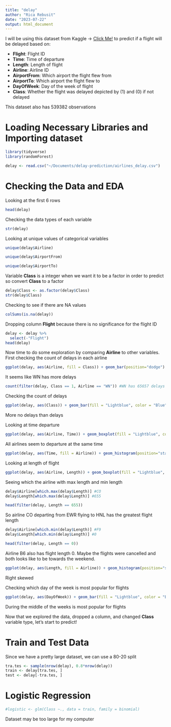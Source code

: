 ```yaml
---
title: "delay"
author: "Rica Rebusit"
date: "2023-07-22"
output: html_document
---
```

I will be using this dataset from Kaggle -> [Click Me!](https://www.kaggle.com/datasets/ulrikthygepedersen/airlines-delay?resource=download&select=airlines_delay.csv) to predict if a flight will be delayed based on:

- **Flight**: Flight ID
- **Time**: Time of departure
- **Length**: Length of flight
- **Airline**: Airline ID
- **AirportFrom**: Which airport the flight flew from
- **AirportTo**: Which airport the flight flew to
- **DayOfWeek**: Day of the week of flight
- **Class**: Whether the flight was delayed depicted by (1) and (0) if not delayed

This dataset also has 539382 observations

# Loading Necessary Libraries and Importing dataset

```r
library(tidyverse)
library(randomForest)
```

```r
delay <- read.csv("~/Documents/delay-prediction/airlines_delay.csv")
```

# Checking the Data and EDA
Looking at the first 6 rows
```r
head(delay)
```

Checking the data types of each variable
```r
str(delay)
```

Looking at unique values of categorical variables
```r
unique(delay$Airline)
```
```r
unique(delay$AirportFrom)
```
```r
unique(delay$AirportTo)
```

Variable **Class** is a integer when we want it to be a factor in order to predict so convert **Class** to a factor
```r
delay$Class <- as.factor(delay$Class)
str(delay$Class)
```

Checking to see if there are NA values
```r
colSums(is.na(delay))
```

Dropping column **Flight** because there is no significance for the flight ID
```r
delay <- delay %>%
  select(-"Flight")
head(delay)
```

Now time to do some exploration by comparing **Airline** to other variables. First checking the count of delays in each airline
```r
ggplot(delay, aes(Airline, fill = Class)) + geom_bar(position="dodge") + theme_minimal() + scale_fill_brewer(palette = "Accent") + labs(title = "Airline Delay Count") + theme(plot.title = element_text(family = "Courier New", size = 20, face = "bold", hjust = 0.5))
```
It seems like WN has more delays
```r
count(filter(delay, Class == 1, Airline == "WN")) #WN has 65657 delays
```
Checking the count of delays
```r
ggplot(delay, aes(Class)) + geom_bar(fill = "Lightblue", color = "Blue") + theme_minimal() + labs(title = "Delay Count") + theme(plot.title = element_text(family = "Courier New", size = 20, face = "bold", hjust = 0.5))
```
More no delays than delays

Looking at time departure
```r
ggplot(delay, aes(Airline, Time)) + geom_boxplot(fill = "Lightblue", color = "Blue") + theme_minimal() + labs(title = "Airline Departure Time") + theme(plot.title = element_text(family = "Courier New", size = 20, face = "bold", hjust = 0.5))
```
All airlines seem to departure at the same time

```r
ggplot(delay, aes(Time, fill = Airline)) + geom_histogram(position="stack") + theme_minimal() + labs(title = "Departure Time Distribution") + theme(plot.title = element_text(family = "Courier New", size = 20, face = "bold", hjust = 0.5))
```

Looking at length of flight
```r
ggplot(delay, aes(Airline, Length)) + geom_boxplot(fill = "Lightblue", color = "Blue") + theme_minimal() + labs(title = "Airline Length Time") + theme(plot.title = element_text(family = "Courier New", size = 20, face = "bold", hjust = 0.5))
```
Seeing which the airline with max length and min length
```r
delay$Airline[which.max(delay$Length)] #CO
delay$Length[which.max(delay$Length)] #655
```
```r
head(filter(delay, Length == 655))
```
So airline CO departing from EWR flying to HNL has the greatest flight length

```r
delay$Airline[which.min(delay$Length)] #F9
delay$Length[which.min(delay$Length)] #0
```

```r
head(filter(delay, Length == 0))
```
Airline B6 also has flight length 0. Maybe the flights were cancelled and both looks like to be towards the weekend.

```r
ggplot(delay, aes(Length, fill = Airline)) + geom_histogram(position="stack") + theme_minimal() + labs(title = "Departure Length Distribution") + theme(plot.title = element_text(family = "Courier New", size = 20, face = "bold", hjust = 0.5))
```
Right skewed

Checking which day of the week is most popular for flights
```r
ggplot(delay, aes(DayOfWeek)) + geom_bar(fill = "Lightblue", color = "Blue") + theme_minimal() + labs(title = "Popular Days") + theme(plot.title = element_text(family = "Courier New", size = 20, face = "bold", hjust = 0.5))
```
During the middle of the weeks is most popular for flights

Now that we explored the data, dropped a column, and changed **Class** variable type, let's start to predict!

# Train and Test Data
Since we have a pretty large dataset, we can use a 80-20 split
```r
tra.tes <- sample(nrow(delay), 0.8*nrow(delay))
train <- delay[tra.tes, ]
test <- delay[-tra.tes, ]
```

# Logistic Regression
```r
#logistic <- glm(Class ~., data = train, family = binomial)
```

Dataset may be too large for my computer
